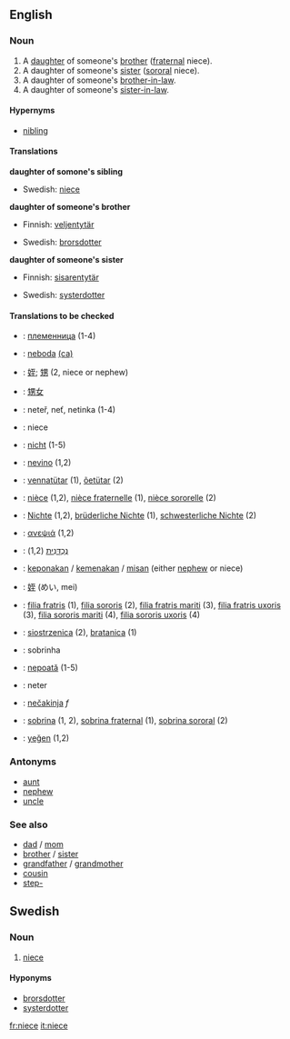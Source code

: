 ==English==

===Noun===
{{en-noun-reg}}
# A [[daughter]] of someone's [[brother]] ([[fraternal]] niece).
# A daughter of someone's [[sister]] ([[sororal]] niece).
# A daughter of someone's [[brother-in-law]].
# A daughter of someone's [[sister-in-law]].
<!--disputed.  Citations please, or mark what regions it is slang in.  # A male [[homosexual]] person. -->

====Hypernyms====
*[[nibling]]

====Translations====
'''daughter of somone's sibling'''
{{top}}
{{mid}}
* Swedish: [[niece#Swedish|niece]] {{c}}
{{bottom}}

'''daughter of someone's brother'''
{{top}}
*Finnish: [[veljentytär]]
{{mid}}
* Swedish: [[brorsdotter]] {{c}}
{{bottom}}

'''daughter of someone's sister'''
{{top}}
*Finnish: [[sisarentytär]]
{{mid}}
* Swedish: [[systerdotter]] {{c}}
{{bottom}}

====Translations to be checked====
{{checktrans}}
*{{ttbc|Bulgarian}}: [[:bg:Племенница|племенница]] {{f}} (1-4)
*{{ttbc|Catalan}}: [[neboda]] {{f}} [[:ca:neboda|(ca)]]
*{{ttbc|CJKV Characters}}: [[姪]]; [[甥]] (2, niece or nephew)
*{{ttbc|Chinese}}: [[甥女]]
*{{ttbc|Czech}}: neteř, neť, netinka  {{f}} (1-4)
*{{ttbc|Danish}}: niece
*{{ttbc|Dutch}}: [[nicht]] {{f}} (1-5)
*{{ttbc|Esperanto}}: [[nevino]] (1,2)
*{{ttbc|Estonian}}: [[vennatütar]] (1), [[õetütar]] (2)
*{{ttbc|French}}: [[nièce]] {{f}} (1,2), [[nièce fraternelle]] (1), [[nièce sororelle]] (2)
*{{ttbc|German}}: [[Nichte]] {{f}}(1,2), [[brüderliche Nichte]] (1), [[schwesterliche Nichte]] (2)
*{{ttbc|Greek}}: [[ανεψιά]] {{f}} (1,2)
*{{ttbc|Hebrew}}: [[נֶכְדָּנִית]] {{f}} (1,2)
*{{ttbc|Indonesian}}: [[keponakan]] / [[kemenakan]] / [[misan]] (either [[nephew]] or niece)
*{{ttbc|Japanese}}: [[姪]] (めい, mei)
*{{ttbc|Latin}}: [[filia fratris]] (1), [[filia sororis]] (2), [[filia fratris mariti]] (3), [[filia fratris uxoris]] (3), [[filia sororis mariti]] (4), [[filia sororis uxoris]] (4)
*{{ttbc|Polish}}: [[siostrzenica]] {{f}} (2), [[bratanica]] {{f}} (1)
*{{ttbc|Portuguese}}: sobrinha  {{f}}
*{{ttbc|Romanian}}: [[nepoată]] {{f}} (1-5)
*{{ttbc|Slovak}}: neter  {{f}}
*{{ttbc|Slovene}}: [[nečakinja]] ''f''
*{{ttbc|Spanish}}: [[sobrina]] {{f}} (1, 2), [[sobrina fraternal]] (1), [[sobrina sororal]] (2)
*{{ttbc|Turkish}}: [[yeğen]] (1,2)

===Antonyms===
*[[aunt]]
*[[nephew]]
*[[uncle]]

===See also===
*[[dad]] / [[mom]]
*[[brother]] / [[sister]]
*[[grandfather]] / [[grandmother]]
*[[cousin]]
*[[step-]]

==Swedish==

===Noun===
{{sv-noun-reg-r-c}}
# [[niece#English|niece]]

====Hyponyms====
* [[brorsdotter]]
* [[systerdotter]]

[[fr:niece]]
[[it:niece]]